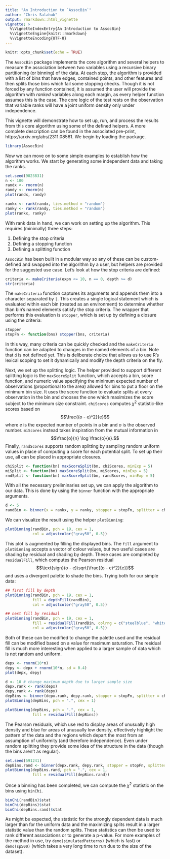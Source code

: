---
title: "An Introduction to `AssocBin`"
author: "Chris Salahub"
output: rmarkdown::html_vignette
vignette: >
  %\VignetteIndexEntry{An Introduction to AssocBin}
  %\VignetteEngine{knitr::rmarkdown}
  %\VignetteEncoding{UTF-8}
---

```{r setup, include=FALSE}
knitr::opts_chunk$set(echo = TRUE)
```

The `AssocBin` package implements the core algorithm and several helpers to measure the association between two variables using a recursive binary partitioning (or binning) of the data. At each step, the algorithm is provided with a list of bins that have edges, contained points, and other features and then splits those bins which fail some stopping checks. Though it is not forced by any function contained, it is assumed the user will provide the algorithm with *ranked* variables along each margin, as every helper function assumes this is the case. The core logic of the test rests on the observation that variable ranks will have a joint uniform density only under independence.

This vignette will demonstrate how to set up, run, and process the results from this core algorithm using some of the defined helpers. A more complete description can be found in the associated pre-print, https://arxiv.org/abs/2311.08561. We begin by loading the package.

```{r}
library(AssocBin)
```

Now we can move on to some simple examples to establish how the algorithm works. We start by generating some independent data and taking the ranks.

```{r}
set.seed(9023831)
n <- 100
randx <- rnorm(n)
randy <- rnorm(n)
plot(randx, randy)
```

```{r}
rankx <- rank(randx, ties.method = "random")
ranky <- rank(randy, ties.method = "random")
plot(rankx, ranky)
```

With rank data in hand, we can work on setting up the algorithm. This requires (minimally) three steps:

1. Defining the stop criteria
2. Defining a stopping function
3. Defining a splitting function

`AssocBin` has been built in a modular way so any of these can be custom-defined and swapped into the algorithm by a user, but helpers are provided for the suggested use case. Let's look at how the stop criteria are defined:

```{r}
criteria <- makeCriteria(expn <= 10, n == 0, depth >= d)
str(criteria)
```

The `makeCriteria` function captures its arguments and appends them into a character separated by `|`. This creates a single logical statement which is evaluated within each bin (treated as an environment) to determine whether than bin's named elements satisfy the stop criteria. The wrapper that performs this evaluation is `stopper`, which is set up by defining a closure using the criteria:

```{r}
stopper
stopFn <- function(bns) stopper(bns, criteria)
```

In this way, many criteria can be quickly checked and the `makeCriteria` function can be adapted to changes in the named elements of a bin. Note that `d` is not defined yet. This is deliberate choice that allows us to use R's lexical scoping to set it dynamically and modify the depth criteria on the fly.

Next, we set up the splitting logic. The helper provided to support different splitting logic is the `maxScoreSplit` function, which accepts a bin, score function, and numeric value specifying the minimum expected number of observations (proportional to the area) allowed for bins to put a floor on the minimum bin size. It uses the score function to evaluate splits at every observation in the bin and chooses the one which maximizes the score subject to the minimum size constraint. `chiScores` computes $\chi^2$ statistic-like scores based on
$$\frac{(o - e)^2}{e}$$
where $e$ is the expected number of points in a bin and $o$ is the observed number. `miScores` instead takes inspiration from the mutual information in
$$\frac{o}{n} \log \frac{o}{e}.$$
Finally, `randScores` supports random splitting by sampling random uniform values in place of computing a score for each potential split. To set up their use, all can be placed in appropriate closures.
```{r}
chiSplit <- function(bn) maxScoreSplit(bn, chiScores, minExp = 5)
miSplit <- function(bn) maxScoreSplit(bn, miScores, minExp = 5)
rndSplit <- function(bn) maxScoreSplit(bn, randScores, minExp = 5)
```

With all the necessary preliminaries set up, we can apply the algorithm to our data. This is done by using the `binner` function with the appropriate arguments.

```{r}
d <- 5
randBin <- binner(x = rankx, y = ranky, stopper = stopFn, splitter = chiSplit)
```

We can visualize the result using the helper `plotBinning`:

```{r}
plotBinning(randBin, pch = 19, cex = 1,
            col = adjustcolor("gray50", 0.5))
```

This plot is augmented by filling the displayed bins. The `fill` argument to `plotBinning` accepts a vector of colour values, but two useful cases are shading by residual and shading by depth. These cases are completed by `residualFill`, which computes the Pearson residual
$$\text{sign}(o - e)\sqrt{\frac{(o - e)^2}{e}}$$
and uses a divergent palette to shade the bins. Trying both for our simple data:

```{r}
## first fill by depth
plotBinning(randBin, pch = 19, cex = 1,
            fill = depthFill(randBin),
            col = adjustcolor("gray50", 0.5))
```
```{r}
## next fill by residual
plotBinning(randBin, pch = 19, cex = 1,
            fill = residualFill(randBin, colrng = c("steelblue", "white", "firebrick")),
            col = adjustcolor("gray50", 0.5))
```

Both of these can be modified to change the palette used and the residual fill can be modified based on a value for maximum saturation. The residual fill is much more interesting when applied to a larger sample of data which is not random and uniform.

```{r}
depx <- rnorm(10*n)
depy <- depx + rnorm(10*n, sd = 0.4)
plot(depx, depy)
```

```{r}
d <- 10 # change maximum depth due to larger sample size
depx.rank <- rank(depx)
depy.rank <- rank(depy)
depBins <- binner(depx.rank, depy.rank, stopper = stopFn, splitter = chiSplit)
plotBinning(depBins, pch = ".", cex = 1)
```

```{r}
plotBinning(depBins, pch = ".", cex = 1,
            fill = residualFill(depBins))
```

The Pearson residuals, which use red to display areas of unusually high density and blue for areas of unusually low density, effectively highlight the pattern of the data and the regions which depart the most from an assumption of uniformity (and therefore independence). Even under random splitting they provide some idea of the structure in the data (though the bins aren't as regular).

```{r}
set.seed(591241)
depBins.rand <- binner(depx.rank, depy.rank, stopper = stopFn, splitter = rndSplit)
plotBinning(depBins.rand, pch = ".", cex = 1, 
            fill = residualFill(depBins.rand))
```

Once a binning has been completed, we can compute the $\chi^2$ statistic on the bins using `binChi`.

```{r}
binChi(randBin)$stat
binChi(depBins)$stat
binChi(depBins.rand)$stat
```

As might be expected, the statistic for the strongly dependent data is much larger than for the uniform data and the maximizing splits result in a larger statistic value than the random splits. These statistics can then be used to rank different associations or to generate a p-value. For more examples of the method in use, try `demo(simulatedPatterns)` (which is fast) or `demo(sp500)` (which takes a very long time to run due to the size of the dataset).